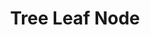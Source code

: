 ---
id: "ds_tf_easy_016"
questionType: "TRUE_FALSE"
title: "Tree Leaf Node"
statement: "A leaf node has no children."
difficulty: "EASY"
category: "Data Structures"
correctAnswer: true
explanation: "Leaf nodes are terminal nodes with no children."
---